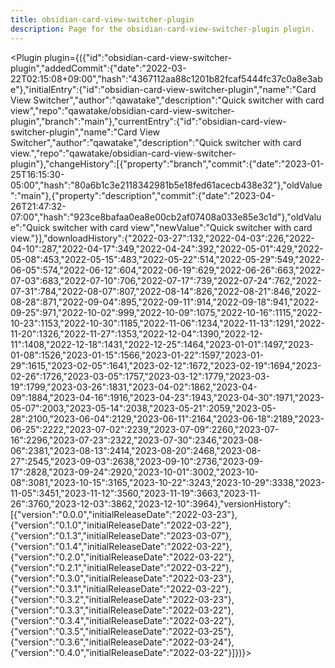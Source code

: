 ---
title: obsidian-card-view-switcher-plugin
description: Page for the obsidian-card-view-switcher-plugin plugin.
---


<Plugin plugin={({"id":"obsidian-card-view-switcher-plugin","addedCommit":{"date":"2022-03-22T02:15:08+09:00","hash":"4367112aa88c1201b82fcaf5444fc37c0a8e3abe"},"initialEntry":{"id":"obsidian-card-view-switcher-plugin","name":"Card View Switcher","author":"qawatake","description":"Quick switcher with card view","repo":"qawatake/obsidian-card-view-switcher-plugin","branch":"main"},"currentEntry":{"id":"obsidian-card-view-switcher-plugin","name":"Card View Switcher","author":"qawatake","description":"Quick switcher with card view.","repo":"qawatake/obsidian-card-view-switcher-plugin"},"changeHistory":[{"property":"branch","commit":{"date":"2023-01-25T16:15:30-05:00","hash":"80a6b1c3e2118342981b5e18fed61acecb438e32"},"oldValue":"main"},{"property":"description","commit":{"date":"2023-04-26T21:47:32-07:00","hash":"923ce8bafaa0ea8e00cb2af07408a033e85e3c1d"},"oldValue":"Quick switcher with card view","newValue":"Quick switcher with card view."}],"downloadHistory":{"2022-03-27":132,"2022-04-03":226,"2022-04-10":287,"2022-04-17":349,"2022-04-24":392,"2022-05-01":429,"2022-05-08":453,"2022-05-15":483,"2022-05-22":514,"2022-05-29":549,"2022-06-05":574,"2022-06-12":604,"2022-06-19":629,"2022-06-26":663,"2022-07-03":683,"2022-07-10":706,"2022-07-17":739,"2022-07-24":762,"2022-07-31":784,"2022-08-07":807,"2022-08-14":826,"2022-08-21":846,"2022-08-28":871,"2022-09-04":895,"2022-09-11":914,"2022-09-18":941,"2022-09-25":971,"2022-10-02":999,"2022-10-09":1075,"2022-10-16":1115,"2022-10-23":1153,"2022-10-30":1185,"2022-11-06":1234,"2022-11-13":1291,"2022-11-20":1326,"2022-11-27":1353,"2022-12-04":1390,"2022-12-11":1408,"2022-12-18":1431,"2022-12-25":1464,"2023-01-01":1497,"2023-01-08":1526,"2023-01-15":1566,"2023-01-22":1597,"2023-01-29":1615,"2023-02-05":1641,"2023-02-12":1672,"2023-02-19":1694,"2023-02-26":1726,"2023-03-05":1757,"2023-03-12":1779,"2023-03-19":1799,"2023-03-26":1831,"2023-04-02":1862,"2023-04-09":1884,"2023-04-16":1916,"2023-04-23":1943,"2023-04-30":1971,"2023-05-07":2003,"2023-05-14":2038,"2023-05-21":2059,"2023-05-28":2100,"2023-06-04":2129,"2023-06-11":2164,"2023-06-18":2189,"2023-06-25":2222,"2023-07-02":2239,"2023-07-09":2260,"2023-07-16":2296,"2023-07-23":2322,"2023-07-30":2346,"2023-08-06":2381,"2023-08-13":2414,"2023-08-20":2468,"2023-08-27":2545,"2023-09-03":2638,"2023-09-10":2736,"2023-09-17":2828,"2023-09-24":2920,"2023-10-01":3002,"2023-10-08":3081,"2023-10-15":3165,"2023-10-22":3243,"2023-10-29":3338,"2023-11-05":3451,"2023-11-12":3560,"2023-11-19":3663,"2023-11-26":3760,"2023-12-03":3862,"2023-12-10":3964},"versionHistory":[{"version":"0.0.0","initialReleaseDate":"2022-03-23"},{"version":"0.1.0","initialReleaseDate":"2022-03-22"},{"version":"0.1.3","initialReleaseDate":"2023-03-07"},{"version":"0.1.4","initialReleaseDate":"2022-03-22"},{"version":"0.2.0","initialReleaseDate":"2022-03-22"},{"version":"0.2.1","initialReleaseDate":"2022-03-22"},{"version":"0.3.0","initialReleaseDate":"2022-03-23"},{"version":"0.3.1","initialReleaseDate":"2022-03-22"},{"version":"0.3.2","initialReleaseDate":"2022-03-23"},{"version":"0.3.3","initialReleaseDate":"2022-03-22"},{"version":"0.3.4","initialReleaseDate":"2022-03-22"},{"version":"0.3.5","initialReleaseDate":"2022-03-25"},{"version":"0.3.6","initialReleaseDate":"2022-03-24"},{"version":"0.4.0","initialReleaseDate":"2022-03-22"}]})}></Plugin>